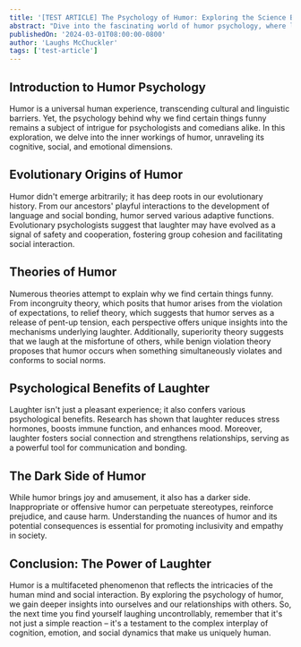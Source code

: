 ```yaml
---
title: '[TEST ARTICLE] The Psychology of Humor: Exploring the Science Behind Laughter'
abstract: "Dive into the fascinating world of humor psychology, where laughter is more than just a reaction – it's a complex interplay of cognitive processes, social dynamics, and emotional responses. Discover the evolutionary origins of humor, the theories that explain why we find certain things funny, and the psychological benefits of laughter. Unravel the mysteries of humor and gain insights into its profound impact on human behavior and well-being."
publishedOn: '2024-03-01T08:00:00-0800'
author: 'Laughs McChuckler'
tags: ['test-article']
---
```


## Introduction to Humor Psychology

Humor is a universal human experience, transcending cultural and linguistic barriers. Yet, the psychology behind why we find certain things funny remains a subject of intrigue for psychologists and comedians alike. In this exploration, we delve into the inner workings of humor, unraveling its cognitive, social, and emotional dimensions.

## Evolutionary Origins of Humor

Humor didn't emerge arbitrarily; it has deep roots in our evolutionary history. From our ancestors' playful interactions to the development of language and social bonding, humor served various adaptive functions. Evolutionary psychologists suggest that laughter may have evolved as a signal of safety and cooperation, fostering group cohesion and facilitating social interaction.

## Theories of Humor

Numerous theories attempt to explain why we find certain things funny. From incongruity theory, which posits that humor arises from the violation of expectations, to relief theory, which suggests that humor serves as a release of pent-up tension, each perspective offers unique insights into the mechanisms underlying laughter. Additionally, superiority theory suggests that we laugh at the misfortune of others, while benign violation theory proposes that humor occurs when something simultaneously violates and conforms to social norms.

## Psychological Benefits of Laughter

Laughter isn't just a pleasant experience; it also confers various psychological benefits. Research has shown that laughter reduces stress hormones, boosts immune function, and enhances mood. Moreover, laughter fosters social connection and strengthens relationships, serving as a powerful tool for communication and bonding.

## The Dark Side of Humor

While humor brings joy and amusement, it also has a darker side. Inappropriate or offensive humor can perpetuate stereotypes, reinforce prejudice, and cause harm. Understanding the nuances of humor and its potential consequences is essential for promoting inclusivity and empathy in society.

## Conclusion: The Power of Laughter

Humor is a multifaceted phenomenon that reflects the intricacies of the human mind and social interaction. By exploring the psychology of humor, we gain deeper insights into ourselves and our relationships with others. So, the next time you find yourself laughing uncontrollably, remember that it's not just a simple reaction – it's a testament to the complex interplay of cognition, emotion, and social dynamics that make us uniquely human.
